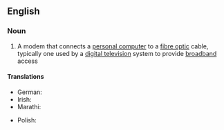 ==English==

===Noun===
{{wikipedia}}
{{en-noun}}

# {{lb|en|Internet}} A modem that connects a [[personal computer]] to a [[fibre optic]] cable, typically one used by a [[digital television]] system to provide [[broadband]] access

====Translations====
{{trans-top|A modem that connects a personal computer to a fibre optic cable}}
* German: {{t|de|Kabelmodem}}
* Irish: {{t|ga|móideim cábla}}
* Marathi: {{t|mr|केबल मोडेम|m}}
{{trans-mid}}
* Polish: {{t|pl|modem kablowy|m}}
{{trans-bottom}}